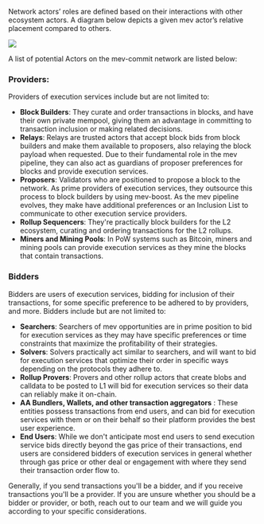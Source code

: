Network actors’ roles are defined based on their interactions with other ecosystem actors. A diagram below depicts a given mev actor’s relative placement compared to others.  
<Frame>
  <img src="/images/supply-chain.png" />
</Frame>

A list of potential Actors on the mev-commit network are listed below:

### **Providers:**
Providers of execution services include but are not limited to:

- **Block Builders**: They curate and order transactions in blocks, and have their own private mempool, giving them an advantage in committing to transaction inclusion or making related decisions.
- **Relays**: Relays are trusted actors that accept block bids from block builders and make them available to proposers, also relaying the block payload when requested. Due to their fundamental role in the mev pipeline, they can also act as guardians of proposer preferences for blocks and provide execution services.
- **Proposers**: Validators who are positioned to propose a block to the network. As prime providers of execution services, they outsource this process to block builders by using mev-boost. As the mev pipeline evolves, they make have additional preferences or an Inclusion List to communicate to other execution service providers.
- **Rollup Sequencers**: They're practically block builders for the L2 ecosystem, curating and ordering transactions for the L2 rollups.
- **Miners and Mining Pools**: In PoW systems such as Bitcoin, miners and mining pools can provide execution services as they mine the blocks that contain transactions.


### **Bidders**
Bidders are users of execution services, bidding for inclusion of their transactions, for some specific preference to be adhered to by providers, and more. Bidders include but are not limited to:

- **Searchers**: Searchers of mev opportunities are in prime position to bid for execution services as they may have specific preferences or time constraints that maximize the profitability of their strategies.
- **Solvers**: Solvers practically act similar to searchers, and will want to bid for execution services that optimize their order in specific ways depending on the protocols they adhere to.
- **Rollup Provers**: Provers and other rollup actors that create blobs and calldata to be posted to L1 will bid for execution services so their data can reliably make it on-chain.
- **AA Bundlers, Wallets, and other transaction aggregators** : These entities possess transactions from end users, and can bid for execution services with them or on their behalf so their platform provides the best user experience.
- **End Users**: While we don't anticipate most end users to send execution service bids directly beyond the gas price of their transactions, end users are considered bidders of execution services in general whether through gas price or other deal or engagement with where they send their transaction order flow to.

Generally, if you send transactions you'll be a bidder, and if you receive transactions you'll be a provider. If you are unsure whether you should be a bidder or provider, or both, reach out to our team and we will guide you according to your specific considerations.
